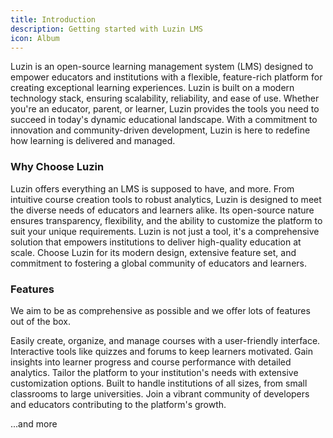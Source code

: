 ```yaml
---
title: Introduction
description: Getting started with Luzin LMS
icon: Album
---
```


Luzin is an open-source learning management system (LMS) designed to empower educators and institutions with a flexible, feature-rich platform for creating exceptional learning experiences. Luzin is built on a modern technology stack, ensuring scalability, reliability, and ease of use. Whether you're an educator, parent, or learner, Luzin provides the tools you need to succeed in today's dynamic educational landscape. With a commitment to innovation and community-driven development, Luzin is here to redefine how learning is delivered and managed.

### Why Choose Luzin

Luzin offers everything an LMS is supposed to have, and more. From intuitive course creation tools to robust analytics, Luzin is designed to meet the diverse needs of educators and learners alike. Its open-source nature ensures transparency, flexibility, and the ability to customize the platform to suit your unique requirements. Luzin is not just a tool, it's a comprehensive solution that empowers institutions to deliver high-quality education at scale. Choose Luzin for its modern design, extensive feature set, and commitment to fostering a global community of educators and learners.

### Features

We aim to be as comprehensive as possible and we offer lots of features out of the box.

<Cards>
  <Card title="Course Management" href="/#">
    Easily create, organize, and manage courses with a user-friendly interface.
  </Card>
  <Card title="Student Engagement" href="/#">
    Interactive tools like quizzes and forums to keep learners motivated.
  </Card>
  <Card title="Analytics and Reporting" href="/#">
    Gain insights into learner progress and course performance with detailed analytics.
  </Card>
  <Card title="Customization" href="/#">
    Tailor the platform to your institution's needs with extensive customization options.
  </Card>
  <Card title="Scalability" href="/#">
    Built to handle institutions of all sizes, from small classrooms to large universities.
  </Card>
  <Card title="Open-Source Community" href="/#">
    Join a vibrant community of developers and educators contributing to the platform's growth.
  </Card>
</Cards>

...and more
